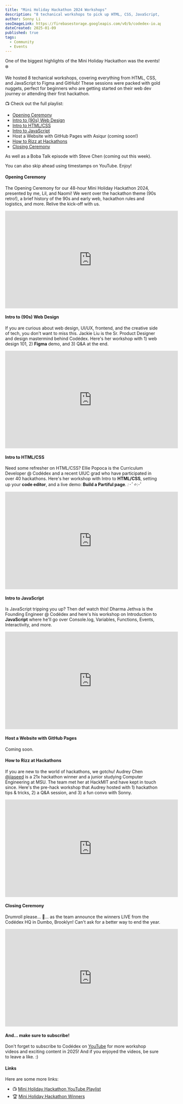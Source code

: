 ```yaml
---
title: "Mini Holiday Hackathon 2024 Workshops"
description: "8 techanical workshops to pick up HTML, CSS, JavaScript, GitHub, Figma, and more! Full of gold nuggets."
author: Sonny Li
seoImageLink: https://firebasestorage.googleapis.com/v0/b/codedex-io.appspot.com/o/blogs%2Fholiday-hackathon-2024-workshops%2Fbanner.gif?alt=media&token=1a85da78-77e9-4445-b66d-bae39e0af417
dateCreated: 2025-01-09
published: true
tags:
  - Community
  - Events
---
```


One of the biggest highlights of the Mini Holiday Hackathon was the events! ❄️

We hosted 8 techanical workshops, covering everything from HTML, CSS, and JavaScript to Figma and GitHub! These sessions were packed with gold nuggets, perfect for beginners who are getting started on their web dev journey or attending their first hackathon.

📺 Check out the full playlist:

- <a href="#opening-ceremony">Opening Ceremony</a>
- <a href="#intro-to-90s-web-design">Intro to (90s) Web Design</a>
- <a href="#intro-to-htmlcss">Intro to HTML/CSS</a>
- <a href="#intro-to-javascript">Intro to JavaScript</a>
- Host a Website with GitHub Pages with Asiqur (coming soon!)
- <a href="#how-to-rizz-at-hackathons">How to Rizz at Hackathons</a>
- <a href="#closing-ceremony">Closing Ceremony</a>

As well as a Boba Talk episode with Steve Chen (coming out this week).

You can also skip ahead using timestamps on YouTube. Enjoy!

#### Opening Ceremony

The Opening Ceremony for our 48-hour Mini Holiday Hackathon 2024, presented by me, Lil, and Naomi! We went over the hackathon theme (90s retro!), a brief history of the 90s and early web, hackathon rules and logistics, and more. Relive the kick-off with us.

<iframe width="560" height="315" src="https://www.youtube.com/embed/toWMpKZxX1M?si=cm8gLJ2pEqagnmPc" title="YouTube video player" frameborder="0" allow="accelerometer; autoplay; clipboard-write; encrypted-media; gyroscope; picture-in-picture; web-share" referrerpolicy="strict-origin-when-cross-origin" allowfullscreen></iframe>

#### Intro to (90s) Web Design

If you are curious about web design, UI/UX, frontend, and the creative side of tech, you don't want to miss this. Jackie Liu is the Sr. Product Designer and design mastermind behind Codédex. Here's her workshop with 1) web design 101, 2) **Figma** demo, and 3) Q&A at the end.

<iframe width="560" height="315" src="https://www.youtube.com/embed/vfP9QDdOzcM?si=19mBmi58oXLq-yvS" title="YouTube video player" frameborder="0" allow="accelerometer; autoplay; clipboard-write; encrypted-media; gyroscope; picture-in-picture; web-share" referrerpolicy="strict-origin-when-cross-origin" allowfullscreen></iframe>

#### Intro to HTML/CSS

Need some refresher on HTML/CSS? Ellie Popoca is the Curriculum Developer @ Codédex and a recent UIUC grad who have participated in over 40 hackathons. Here's her workshop with Intro to **HTML/CSS**, setting up your **code editor**, and a live demo: **Build a Partiful page**. *:･ﾟ✧*:･ﾟ

<iframe width="560" height="315" src="https://www.youtube.com/embed/G2nvWPnIMt4?si=MYwwC2vpJG2--SnR" title="YouTube video player" frameborder="0" allow="accelerometer; autoplay; clipboard-write; encrypted-media; gyroscope; picture-in-picture; web-share" referrerpolicy="strict-origin-when-cross-origin" allowfullscreen></iframe>

#### Intro to JavaScript

Is JavaScript tripping you up? Then def watch this! Dharma Jethva is the Founding Engineer @ Codédex and here's his workshop on Introduction to **JavaScript** where he'll go over Console.log, Variables, Functions, Events, Interactivity, and more.

<iframe width="560" height="315" src="https://www.youtube.com/embed/3t5ufW3CEaM?si=g4P8lE4F9Mh-YiVZ" title="YouTube video player" frameborder="0" allow="accelerometer; autoplay; clipboard-write; encrypted-media; gyroscope; picture-in-picture; web-share" referrerpolicy="strict-origin-when-cross-origin" allowfullscreen></iframe>

#### Host a Website with GitHub Pages

Coming soon.

#### How to Rizz at Hackathons

If you are new to the world of hackathons, we gotchu! Audrey Chen ‪[@jiaseed‬](instagram.com/jia.seed) is a 21x hackathon winner and a junior studying Computer Engineering at MSU. The team met her at HackMIT and have kept in touch since. Here's the pre-hack workshop that Audrey hosted with 1) hackathon tips & tricks, 2) a Q&A session, and 3) a fun convo with Sonny.

<iframe width="560" height="315" src="https://www.youtube.com/embed/mh2iG0bHdFI?si=vBnDNamIpEuDFOXI" title="YouTube video player" frameborder="0" allow="accelerometer; autoplay; clipboard-write; encrypted-media; gyroscope; picture-in-picture; web-share" referrerpolicy="strict-origin-when-cross-origin" allowfullscreen></iframe>

#### Closing Ceremony

Drumroll please... 🥁... as the team announce the winners LIVE from the Codédex HQ in Dumbo, Brooklyn! Can't ask for a better way to end the year.

<iframe width="560" height="315" src="https://www.youtube.com/embed/2EMiApRttBs?si=dy3zIXfXc_LhBPb1" title="YouTube video player" frameborder="0" allow="accelerometer; autoplay; clipboard-write; encrypted-media; gyroscope; picture-in-picture; web-share" referrerpolicy="strict-origin-when-cross-origin" allowfullscreen></iframe>

#### And... make sure to subscribe!

Don't forget to subscribe to Codédex on [YouTube](https://www.youtube.com/@codedex) for more workshop videos and exciting content in 2025! And if you enjoyed the videos, be sure to leave a like. :)

#### Links

Here are some more links:

- 📺 [Mini Holiday Hackathon YouTube Playlist](https://www.youtube.com/watch?v=toWMpKZxX1M&list=PLalILAb1yU0tt_2OX2t4YrEhJR1UAQU1x)
- 🏆 [Mini Holiday Hackathon Winners](https://www.codedex.io/blog/holiday-hackathon-2024-winners)
